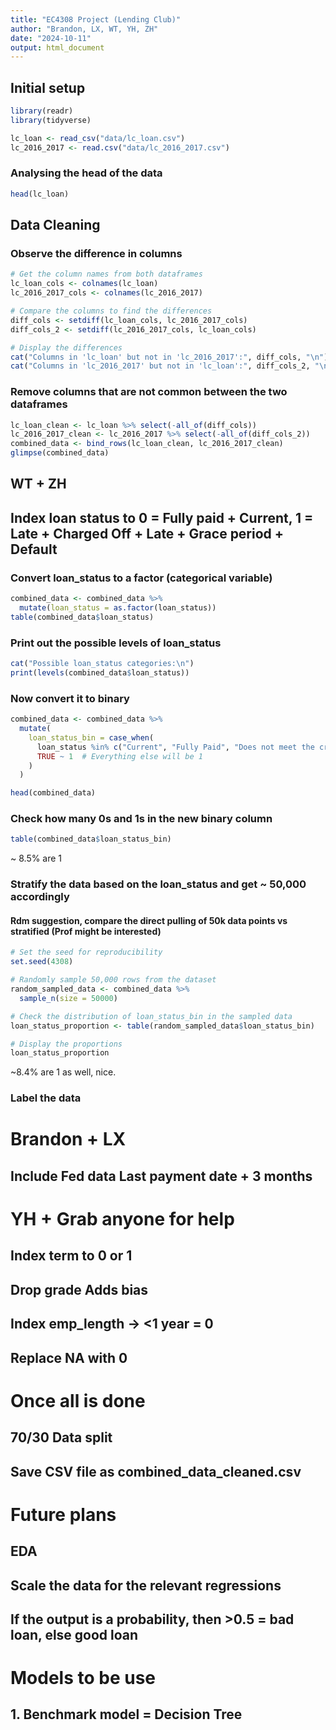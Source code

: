 ```yaml
---
title: "EC4308 Project (Lending Club)"
author: "Brandon, LX, WT, YH, ZH"
date: "2024-10-11"
output: html_document
---
```


## Initial setup
```r
library(readr)
library(tidyverse)

lc_loan <- read_csv("data/lc_loan.csv")
lc_2016_2017 <- read.csv("data/lc_2016_2017.csv")
```

### Analysing the head of the data
```r
head(lc_loan)
```

## Data Cleaning
### Observe the difference in columns
```r
# Get the column names from both dataframes
lc_loan_cols <- colnames(lc_loan)
lc_2016_2017_cols <- colnames(lc_2016_2017)

# Compare the columns to find the differences
diff_cols <- setdiff(lc_loan_cols, lc_2016_2017_cols)
diff_cols_2 <- setdiff(lc_2016_2017_cols, lc_loan_cols)

# Display the differences
cat("Columns in 'lc_loan' but not in 'lc_2016_2017':", diff_cols, "\n")
cat("Columns in 'lc_2016_2017' but not in 'lc_loan':", diff_cols_2, "\n")
```

### Remove columns that are not common between the two dataframes
```r
lc_loan_clean <- lc_loan %>% select(-all_of(diff_cols))
lc_2016_2017_clean <- lc_2016_2017 %>% select(-all_of(diff_cols_2))
combined_data <- bind_rows(lc_loan_clean, lc_2016_2017_clean)
glimpse(combined_data)
```

## WT + ZH
## Index loan status to 0 = Fully paid + Current, 1 = Late + Charged Off + Late  + Grace period + Default
### Convert loan_status to a factor (categorical variable)
```r
combined_data <- combined_data %>%
  mutate(loan_status = as.factor(loan_status))
table(combined_data$loan_status)
```


### Print out the possible levels of loan_status
```r
cat("Possible loan_status categories:\n")
print(levels(combined_data$loan_status))
```

### Now convert it to binary 
```r
combined_data <- combined_data %>%
  mutate(
    loan_status_bin = case_when(
      loan_status %in% c("Current", "Fully Paid", "Does not meet the credit policy. Status:Fully Paid") ~ 0,
      TRUE ~ 1  # Everything else will be 1
    )
  )

head(combined_data)
```

### Check how many 0s and 1s in the new binary column
```r
table(combined_data$loan_status_bin)
```
~ 8.5% are 1

### Stratify the data based on the loan_status and get ~ 50,000 accordingly
#### Rdm suggestion, compare the direct pulling of 50k data points vs stratified (Prof might be interested)
```r
# Set the seed for reproducibility
set.seed(4308)

# Randomly sample 50,000 rows from the dataset
random_sampled_data <- combined_data %>%
  sample_n(size = 50000)

# Check the distribution of loan_status_bin in the sampled data
loan_status_proportion <- table(random_sampled_data$loan_status_bin)

# Display the proportions
loan_status_proportion
```
~8.4% are 1 as well, nice.


### Label the data


# Brandon + LX
## Include Fed data Last payment date + 3 months

# YH + Grab anyone for help
## Index term to 0 or 1
## Drop grade Adds bias
## Index emp_length -> <1 year = 0
## Replace NA with 0

# Once all is done
## 70/30 Data split
## Save CSV file as combined_data_cleaned.csv

# Future plans
## EDA
## Scale the data for the relevant regressions
## If the output is a probability, then >0.5 = bad loan, else good loan

# Models to be use
## 1. Benchmark model = Decision Tree


